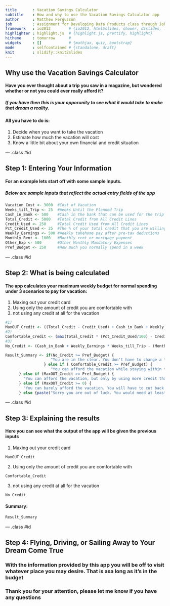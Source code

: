 ```yaml
---
title       : Vacation Savings Calculator 
subtitle    : How and why to use the Vacation Savings Calculator app
author      : Matthew Fergusson
job         : Assignment for Developing Data Products class through Johns Hopkins
framework   : io2012        # {io2012, html5slides, shower, dzslides, ...}
highlighter : highlight.js  # {highlight.js, prettify, highlight}
hitheme     : tomorrow      # 
widgets     : []            # {mathjax, quiz, bootstrap}
mode        : selfcontained # {standalone, draft}
knit        : slidify::knit2slides
---
```


## Why use the Vacation Savings Calculator

#### Have you ever thought about a trip you saw in a magazine, but wondered whether or not you could ever really afford it?


#####  If you have then this is your opporunity to see what it would take to make that dream a reality.


#### All you have to do is:

1. Decide when you want to take the vacation
2. Estimate how much the vacation will cost
3. Know a little bit about your own financial and credit situation

--- .class #id 

## Step 1: Entering Your Information

#### For an example lets start off with some sample Inputs.

##### Below are sample inputs that reflect the actual entry fields of the app

```r
Vacation_Cost <- 3000  #Cost of Vacation
Weeks_till_Trip <- 25  #Weeks Until the Planned Trip
Cash_in_Bank <- 500    #Cash in the bank that can be used for the trip
Total_Credit <- 5000   #Total Credit from All Credit Lines
Credit_Used <- 250     #Total Credit Used from All Credit Lines
Pct_Credit_Used <- 25  #The % of your total credit that you are willing to use for vacation
Weekly_Earnings <- 500 #Weekly takehome pay after pre-tax deductions
Monthly_Rent <- 1000   #Monthly rent or mortgage payment
Other_Exp <- 500       #Other Monthly Mandatory Expenses
Pref_Budget <- 250     #How much you normally spend in a week
```

--- .class #id 

## Step 2: What is being calculated

#### The app calculates your maximum weekly budget for normal spending under 3 scenarios to pay for vacation:

1. Maxing out your credit card 
2. Using only the amount of credit you are comfortable with
3. not using any credit at all for the vacation

``` r
#1)
MaxOUT_Credit <- ((Total_Credit - Credit_Used) + Cash_in_Bank + Weekly_Earnings * Weeks_till_Trip - (Monthly_Rent * (12/52) + Other_Exp * (12/52)) * Weeks_till_Trip) / Weeks_till_Trip - Vacation_Cost / Weeks_till_Trip
#2)
Comfortable_Credit <- (max(Total_Credit * (Pct_Credit_Used/100) - Credit_Used,0) + Cash_in_Bank + Weekly_Earnings * Weeks_till_Trip -  (Monthly_Rent * (12/52) + Other_Exp * (12/52)) * Weeks_till_Trip)/Weeks_till_Trip - Vacation_Cost/Weeks_till_Trip
#3)
No_Credit <- (Cash_in_Bank + Weekly_Earnings * Weeks_till_Trip - (Monthly_Rent * (12/52) + Other_Exp * (12/52)) * Weeks_till_Trip)/Weeks_till_Trip - Vacation_Cost/Weeks_till_Trip
```

```r
Result_Summary <- if(No_Credit >= Pref_Budget) {
                    "You are in the clear. You don't have to change a thing to take that vacation."
                 } else if ( Comfortable_Credit >= Pref_Budget) {
                    "You can afford the vacation while staying within the amount of credit you are willing to use; however, be careful not to rack up too much credit card debt."
      } else if (MaxOUT_Credit >= Pref_Budget) {
        "You can afford the vacation, but only by using more credit than you are comfortable with. The YOLO attitude is in vogue, but be careful of the financial hole you may be digging."        
      } else if (MaxOUT_Credit >= 0) {
        "You can barely afford the vacation. You will have to cut back your weekly budget. The YOLO attitude is in vogue, but now you are starting to get reckless."
      } else {paste("Sorry you are out of luck. You would need at least $",as.character(round(MaxOUT_Credit*Weeks_till_Trip,2)), " of additional credit while cutting your weekly spending to $0 to make this remotely possibility. If you are thinking that way your money might be better spent at a psychiotrists office. Keep dreaming, but you need to make some big changes before you can take this one on.") }
```

--- .class #id 


## Step 3: Explaining the results

#### Here you can see what the output of the app will be given the previous inputs

1. Maxing out your credit card 
```R
MaxOUT_Credit
```
2. Using only the amount of credit you are comfortable with
```R
Comfortable_Credit
```
3. not using any credit at all for the vacation
```R
No_Credit
```

#### Summary:
```R
Result_Summary
```

--- .class #id 

## Step 4: Flying, Driving, or Sailing Away to Your Dream Come True

### With the information provided by this app you will be off to visit whatever place you may desire. That is asa long as it's in the budget

### Thank you for your attention, please let me know if you have any questions
